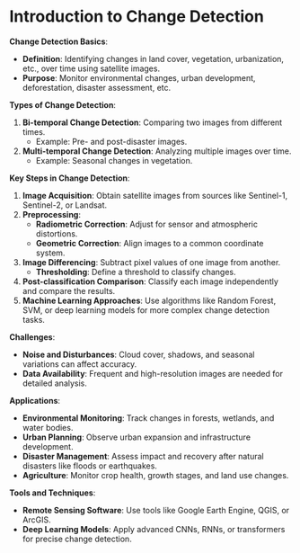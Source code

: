 # Introduction to Change Detection

**Change Detection Basics**:
- **Definition**: Identifying changes in land cover, vegetation, urbanization, etc., over time using satellite images.
- **Purpose**: Monitor environmental changes, urban development, deforestation, disaster assessment, etc.

**Types of Change Detection**:
1. **Bi-temporal Change Detection**: Comparing two images from different times.
   - Example: Pre- and post-disaster images.
2. **Multi-temporal Change Detection**: Analyzing multiple images over time.
   - Example: Seasonal changes in vegetation.

**Key Steps in Change Detection**:
1. **Image Acquisition**: Obtain satellite images from sources like Sentinel-1, Sentinel-2, or Landsat.
2. **Preprocessing**:
   - **Radiometric Correction**: Adjust for sensor and atmospheric distortions.
   - **Geometric Correction**: Align images to a common coordinate system.
3. **Image Differencing**: Subtract pixel values of one image from another.
   - **Thresholding**: Define a threshold to classify changes.
4. **Post-classification Comparison**: Classify each image independently and compare the results.
5. **Machine Learning Approaches**: Use algorithms like Random Forest, SVM, or deep learning models for more complex change detection tasks.

**Challenges**:
- **Noise and Disturbances**: Cloud cover, shadows, and seasonal variations can affect accuracy.
- **Data Availability**: Frequent and high-resolution images are needed for detailed analysis.

**Applications**:
- **Environmental Monitoring**: Track changes in forests, wetlands, and water bodies.
- **Urban Planning**: Observe urban expansion and infrastructure development.
- **Disaster Management**: Assess impact and recovery after natural disasters like floods or earthquakes.
- **Agriculture**: Monitor crop health, growth stages, and land use changes.

**Tools and Techniques**:
- **Remote Sensing Software**: Use tools like Google Earth Engine, QGIS, or ArcGIS.
- **Deep Learning Models**: Apply advanced CNNs, RNNs, or transformers for precise change detection.

